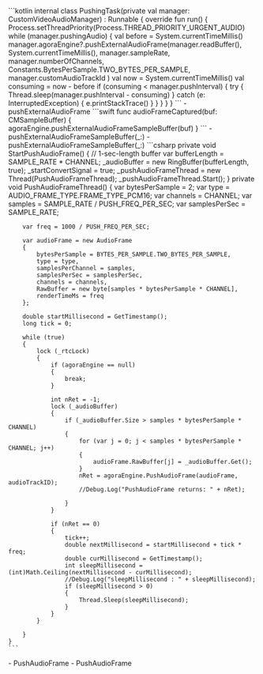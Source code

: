 <PlatformWrapper platform="android">
    ```kotlin
    internal class PushingTask(private val manager: CustomVideoAudioManager) : Runnable {
        override fun run() {
            Process.setThreadPriority(Process.THREAD_PRIORITY_URGENT_AUDIO)
            while (manager.pushingAudio) {
                val before = System.currentTimeMillis()
                manager.agoraEngine?.pushExternalAudioFrame(manager.readBuffer(),
                    System.currentTimeMillis(),
                    manager.sampleRate,
                    manager.numberOfChannels,
                    Constants.BytesPerSample.TWO_BYTES_PER_SAMPLE,
                    manager.customAudioTrackId
                )
                val now = System.currentTimeMillis()
                val consuming = now - before
                if (consuming < manager.pushInterval) {
                    try {
                        Thread.sleep(manager.pushInterval - consuming)
                    } catch (e: InterruptedException) {
                        e.printStackTrace()
                    }
                }
            }
        }
    }
    ```
    - <Link to="{{Global.API_REF_ANDROID_ROOT}}/class_irtcengine.html#api_imediaengine_pushaudioframe">pushExternalAudioFrame</Link>
</PlatformWrapper>
<PlatformWrapper platform={["ios","macos"]}>
    ```swift
    func audioFrameCaptured(buf: CMSampleBuffer) {
        agoraEngine.pushExternalAudioFrameSampleBuffer(buf)
    }
    ```
    <PlatformWrapper platform="ios">
    - <Link to="{{Global.API_REF_IOS_ROOT_RTC_ENGINE_KIT}}/pushexternalaudioframesamplebuffer(_:)">pushExternalAudioFrameSampleBuffer(_:)</Link>
    </PlatformWrapper>
    <PlatformWrapper platform="macos">
    - <Link to="{{Global.API_REF_MACOS_ROOT_RTC_ENGINE_KIT}}/pushexternalaudioframesamplebuffer(_:)">pushExternalAudioFrameSampleBuffer(_:)</Link>
    </PlatformWrapper>
</PlatformWrapper>
<PlatformWrapper platform="unity">
    ```csharp
    private void StartPushAudioFrame()
    {
        // 1-sec-length buffer
        var bufferLength = SAMPLE_RATE * CHANNEL;
        _audioBuffer = new RingBuffer<byte>(bufferLength, true);
        _startConvertSignal = true;
        _pushAudioFrameThread = new Thread(PushAudioFrameThread);
        _pushAudioFrameThread.Start();
    }
    private void PushAudioFrameThread()
    {
        var bytesPerSample = 2;
        var type = AUDIO_FRAME_TYPE.FRAME_TYPE_PCM16;
        var channels = CHANNEL;
        var samples = SAMPLE_RATE / PUSH_FREQ_PER_SEC;
        var samplesPerSec = SAMPLE_RATE;

        var freq = 1000 / PUSH_FREQ_PER_SEC;

        var audioFrame = new AudioFrame
        {
            bytesPerSample = BYTES_PER_SAMPLE.TWO_BYTES_PER_SAMPLE,
            type = type,
            samplesPerChannel = samples,
            samplesPerSec = samplesPerSec,
            channels = channels,
            RawBuffer = new byte[samples * bytesPerSample * CHANNEL],
            renderTimeMs = freq
        };

        double startMillisecond = GetTimestamp();
        long tick = 0;

        while (true)
        {
            lock (_rtcLock)
            {
                if (agoraEngine == null)
                {
                    break;
                }

                int nRet = -1;
                lock (_audioBuffer)
                {
                    if (_audioBuffer.Size > samples * bytesPerSample * CHANNEL)
                    {
                        for (var j = 0; j < samples * bytesPerSample * CHANNEL; j++)
                        {
                            audioFrame.RawBuffer[j] = _audioBuffer.Get();
                        }
                        nRet = agoraEngine.PushAudioFrame(audioFrame, audioTrackID);
                        //Debug.Log("PushAudioFrame returns: " + nRet);

                    }
                }

                if (nRet == 0)
                {
                    tick++;
                    double nextMillisecond = startMillisecond + tick * freq;
                    double curMillisecond = GetTimestamp();
                    int sleepMillisecond = (int)Math.Ceiling(nextMillisecond - curMillisecond);
                    //Debug.Log("sleepMillisecond : " + sleepMillisecond);
                    if (sleepMillisecond > 0)
                    {
                        Thread.Sleep(sleepMillisecond);
                    }
                }
            }

        }
    }
    ```
<ProductWrapper product="voice-calling">
    - <Link to="{{Global.API_REF_UNITY_ROOT_VOICE_SDK}}/class_irtcengine.html#api_imediaengine_pushaudioframe0">PushAudioFrame</Link>
</ProductWrapper>
<ProductWrapper notAllowed="voice-calling">
    - <Link to="{{Global.API_REF_UNITY_ROOT_VOICE_SDK}}/class_irtcengine.html#api_imediaengine_pushaudioframe0">PushAudioFrame</Link>
</ProductWrapper>
</PlatformWrapper>